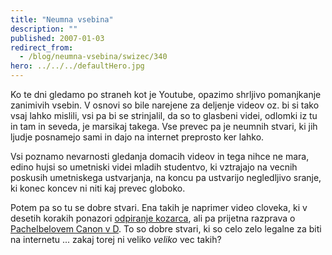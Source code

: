 ```yaml
---
title: "Neumna vsebina"
description: ""
published: 2007-01-03
redirect_from:
  - /blog/neumna-vsebina/swizec/340
hero: ../../../defaultHero.jpg
---
```


Ko te dni gledamo po straneh kot je Youtube, opazimo shrljivo pomanjkanje zanimivih vsebin. V osnovi so bile narejene za deljenje videov oz. bi si tako vsaj lahko mislili, vsi pa bi se strinjalil, da so to glasbeni videi, odlomki iz tu in tam in seveda, je marsikaj takega. Vse prevec pa je neumnih stvari, ki jih ljudje posnamejo sami in dajo na internet preprosto ker lahko.

Vsi poznamo nevarnosti gledanja domacih videov in tega nihce ne mara, edino hujsi so umetniski videi mladih studentvo, ki vztrajajo na vecnih poskusih umetniskega ustvarjanja, na koncu pa ustvarijo negledljivo sranje, ki konec koncev ni niti kaj prevec globoko.

Potem pa so tu se dobre stvari. Ena takih je naprimer video cloveka, ki v desetih korakih ponazori [odpiranje kozarca](http://www.youtube.com/watch?v=EDHIyHtv0E8), ali pa prijetna razprava o [Pachelbelovem Canon v D](http://youtube.com/watch?v=JdxkVQy7QLM). To so dobre stvari, ki so celo zelo legalne za biti na internetu ... zakaj torej ni veliko _veliko_ vec takih?
